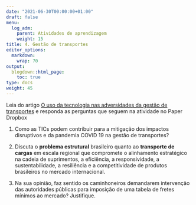 ---
date: "2021-06-30T00:00:00+01:00"
draft: false
menu:
  log_adm:
    parent: Atividades de aprendizagem
    weight: 15
title: 4. Gestão de transportes
editor_options: 
  markdown: 
    wrap: 70
output: 
  blogdown::html_page:
    toc: true
type: docs
weight: 45
---

Leia do artigo [O uso da tecnologia nas adversidades da gestão de transportes](https://github.com/retaoliveira/relements/raw/main/texto/ti_transportes.pdf) e responda as perguntas que seguem na atividade no Paper Dropbox

1. Como as TICs podem contribuir para a mitigação dos impactos disruptivos e da pandemia COVID 19 na gestão de transportes?

2. Discuta o **problema estrutural** brasileiro quanto ao **transporte de cargas** em escala regional que compromete o alinhamento estratégico na cadeia de suprimentos, a eficiência, a responsividade, a sustentabilidade, a resiliência e a competitividade de produtos brasileiros no mercado internacional.

3. Na sua opinião, faz sentido os caminhoneiros demandarem intervenção das autoridades públicas para imposição de uma tabela de fretes mínimos ao mercado? Justifique. 
